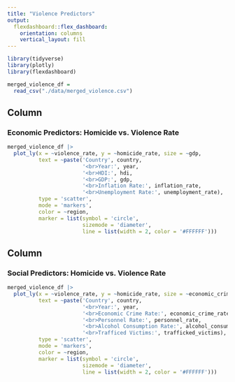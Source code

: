 ```yaml
---
title: "Violence Predictors"
output: 
  flexdashboard::flex_dashboard:
    orientation: columns
    vertical_layout: fill
---
```


```r
library(tidyverse)
library(plotly)
library(flexdashboard)

merged_violence_df = 
  read_csv("./data/merged_violence.csv")
```

Column {data-width=650}
-----------------------------------------------------------------------
 
### Economic Predictors: Homicide vs. Violence Rate

```r
merged_violence_df |> 
  plot_ly(x = ~violence_rate, y = ~homicide_rate, size = ~gdp,
          text = ~paste('Country', country, 
                        '<br>Year:', year, 
                        '<br>HDI:', hdi,
                        '<br>GDP:', gdp, 
                        '<br>Inflation Rate:', inflation_rate,
                        '<br>Unemployment Rate:', unemployment_rate), 
          type = 'scatter', 
          mode = 'markers', 
          color = ~region,
          marker = list(symbol = 'circle', 
                        sizemode = 'diameter',
                        line = list(width = 2, color = '#FFFFFF')))
```

Column {data-width=650}
-----------------------------------------------------------------------

### Social Predictors: Homicide vs. Violence Rate

```r
merged_violence_df |> 
  plot_ly(x = ~violence_rate, y = ~homicide_rate, size = ~economic_crime_rate,
          text = ~paste('Country', country, 
                        '<br>Year:', year, 
                        '<br>Economic Crime Rate:', economic_crime_rate,
                        '<br>Personnel Rate:', personnel_rate, 
                        '<br>Alcohol Consumption Rate:', alcohol_consumption_rate,
                        '<br>Trafficed Victims:', trafficked_victims), 
          type = 'scatter', 
          mode = 'markers', 
          color = ~region,
          marker = list(symbol = 'circle', 
                        sizemode = 'diameter',
                        line = list(width = 2, color = '#FFFFFF')))
```

















